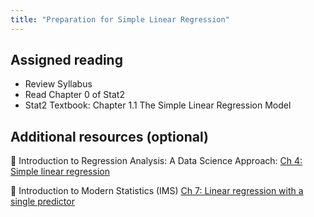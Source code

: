 ```yaml
---
title: "Preparation for Simple Linear Regression"
---
```


## Assigned reading

- Review Syllabus
- Read Chapter 0 of Stat2
- Stat2 Textbook: Chapter 1.1 The Simple Linear Regression Model

## Additional resources (optional)

📖 Introduction to Regression Analysis: A Data Science Approach: [Ch 4: Simple linear regression](https://introregression.netlify.app/04-slr)

📖 Introduction to Modern Statistics (IMS) [Ch 7: Linear regression with a single predictor](https://openintro-ims.netlify.app/model-slr)